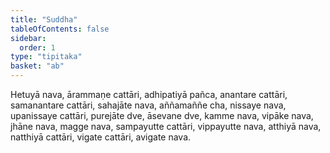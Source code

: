 ```yaml
---
title: "Suddha"
tableOfContents: false
sidebar:
  order: 1
type: "tipitaka"
basket: "ab"
---
```



<DynamicBreadcrumb />

<Division number="229">

<Paragraph number="4585">
Hetuyā nava, ārammaṇe cattāri, adhipatiyā pañca, anantare cattāri, samanantare cattāri, sahajāte nava, aññamaññe cha, nissaye nava, upanissaye cattāri, purejāte dve, āsevane dve, kamme nava, vipāke nava, jhāne nava, magge nava, sampayutte cattāri, vippayutte nava, atthiyā nava, natthiyā cattāri, vigate cattāri, avigate nava.
</Paragraph>
</Division>